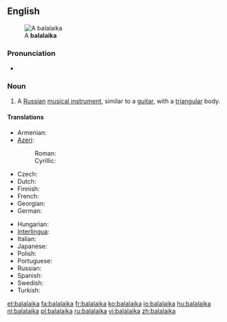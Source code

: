 {{wikipedia}}
==English==
[[Image:Balalaika (PSF).png|thumb|A '''balalaika''']]

===Pronunciation===
* {{rhymes|aɪkə}}

===Noun===
{{en-noun}}

# {{musical instrument}} A [[Russian]] [[musical instrument]], similar to a [[guitar]], with a [[triangular]] body.

====Translations====
{{trans-top|russian instrument}}
* Armenian: {{t-|hy|բալալայկա|tr=balalayka}}
* [[Azeri]]:
*: Roman: {{t|az|balalayka|xs=Azeri}}
*: Cyrillic: {{t|az|балалајка|sc=Cyrl|xs=Azeri}}
* Czech: {{t+|cs|balalajka|f}}
* Dutch: {{t+|nl|balalaika|f}}
* Finnish: {{t+|fi|balalaikka}}
* French: {{t+|fr|balalaïka|f}}
* Georgian: {{t|ka|ბალალაიკა|tr=balalaika|sc=Geor|xs=Georgian}}
* German: {{t+|de|Balalaika|f}}
{{trans-mid}}
* Hungarian: {{t+|hu|balalajka}}
* [[Interlingua]]: {{t-|ia|balalaika|xs=Interlingua}}
* Italian: {{t-|it|balalaika|f}}
* Japanese: {{t-|ja|バラライカ|tr=bararaika}}
* Polish: {{t+|pl|bałałajka|f}}
* Portuguese: {{t-|pt|balalaika|f}}
* Russian: {{t+|ru|балалайка|f|tr=balalájka}}
* Spanish: {{t-|es|balalaica|f}}
* Swedish: {{t+|sv|balalajka|c}}
* Turkish: {{t|tr|balalayka}}
{{trans-bottom}}

[[et:balalaika]]
[[fa:balalaika]]
[[fr:balalaika]]
[[ko:balalaika]]
[[io:balalaika]]
[[hu:balalaika]]
[[nl:balalaika]]
[[pl:balalaika]]
[[ru:balalaika]]
[[vi:balalaika]]
[[zh:balalaika]]
